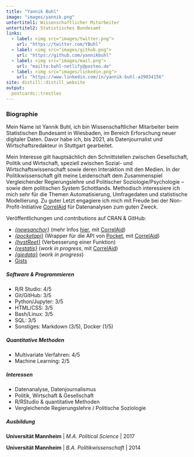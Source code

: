 ```yaml
---
title: "Yannik Buhl"
image: "images/yannik.png"
untertitel1: Wissenschaftlicher Mitarbeiter
untertitel2: Statistisches Bundesamt
links:
  - label: <img src="images/twitter.png">
    url: "https://twitter.com/YBuhl"
  - label: <img src="images/github.png">
    url: "https://github.com/yannikbuhl"
  - label: <img src="images/mail.png">
    url: "mailto:buhl-netlify@posteo.de"
  - label: <img src="images/linkedin.png">
    url: "https://www.linkedin.com/in/yannik-buhl-a29034156"
site: distill::distill_website
output:
  postcards::trestles
---
```

 
### Biographie

Mein Name ist Yannik Buhl, ich bin Wissenschaftlicher Mitarbeiter beim Statistischen Bundesamt in Wiesbaden, im Bereich Erforschung neuer digitaler Daten. Davor habe ich, bis 2021, als Datenjournalist und Wirtschaftsredakteur in Stuttgart gearbeitet.

Mein Interesse gilt hauptsächlich den Schnittstellen zwischen Gesellschaft, Politik und Wirtschaft, speziell zwischen Sozial- und Wirtschaftswissenschaft sowie deren Interaktion mit den Medien. In der Politikwissenschaft gilt meine Leidenschaft dem Zusammenspiel Vergleichender Regierungslehre und Politischer Soziologie/Psychologie – sowie dem politischen System Schottlands. Methodisch interessiere ich mich sehr für die Themen Automatisierung, Umfragedaten und statistische Modellierung. Zu guter Letzt engagiere ich mich mit Freude bei der Non-Profit-Initiative [CorrelAid](http://www.correlaid.org/) für Datenanalysen zum guten Zweck. 

Veröffentlichungen und *contributions* auf CRAN & GitHub:

- [*{newsanchor}*](https://github.com/CorrelAid/newsanchor) (mehr Infos [hier](https://correlaid.org/blog/newsanchor/), mit  [CorrelAid](www.correlaid.org)) 
- [*{pocketapi}*](https://github.com/CorrelAid/pocketapi) (Wrapper für die API von [Pocket](https://getpocket.com/), mit [CorrelAid](www.correlaid.org))
- [*{hystReet}*](https://github.com/yannikbuhl/hystReet) (Verbesserung einer Funktion)
- [*{restatis}*](https://github.com/CorrelAid/restatis/) (*work in progress*, mit [CorrelAid](www.correlaid.org))
- [*{giedata}*]() (*work in progress*)
- [Gists](https://gist.github.com/yannikbuhl)

##### Software & Programmieren

- R/R Studio: 4/5
- Git/GitHub: 3/5
- Python/Jupyter: 3/5
- HTML/CSS: 3/5
- Bash/Linux: 3/5
- SQL: 3/5
- Sonstiges: Markdown (3/5), Docker (1/5)

##### Quantitative Methoden

- Multivariate Verfahren: 4/5
- Machine Learning: 2/5

##### Interessen

- Datenanalyse, Datenjournalismus
- Politik, Wirtschaft & Gesellschaft
- R/RStudio & quantitative Methoden
- Vergleichende Regierungslehre / Politische Soziologie

##### Ausbildung

**Universität Mannheim** | *M.A. Political Science* | 2017

**Universität Mannheim** | *B.A. Politikwissenschaft* | 2014
